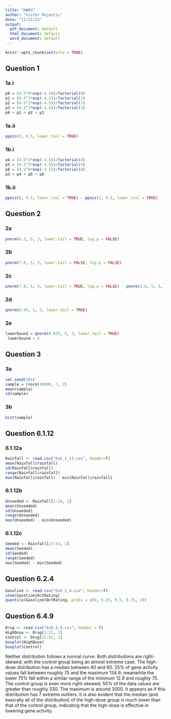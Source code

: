 ---
title: "HW03"
author: "Victor Majestic"
date: "11/11/22"
output:
  pdf_document: default
  html_document: default
  word_document: default
---

```{r setup, include=FALSE}
knitr::opts_chunk$set(echo = TRUE)
```

## Question 1

### 1a.i

```{r}
p0 = (4.5^0*exp(-4.5))/factorial(0)
p1 = (4.5^1*exp(-4.5))/factorial(1)
p2 = (4.5^2*exp(-4.5))/factorial(2)
p3 = (4.5^3*exp(-4.5))/factorial(3)
p0 + p1 + p2 + p3
```

### 1a.ii
```{r}
ppois(3, 4.5, lower.tail = TRUE)
```

### 1b.i
```{r}
p4 = (4.5^4*exp(-4.5))/factorial(4)
p5 = (4.5^5*exp(-4.5))/factorial(5)
p6 = (4.5^6*exp(-4.5))/factorial(6)
p3 + p4 + p5 + p6
```

### 1b.ii
```{r}
ppois(6, 4.5, lower.tail = TRUE) - ppois(2, 4.5, lower.tail = TRUE)
```

## Question 2

### 2a
```{r}
pnorm(6.3, 5, 3, lower.tail = TRUE, log.p = FALSE)
```

### 2b
```{r}
pnorm(7.8, 5, 3, lower.tail = FALSE, log.p = FALSE)
```

### 2c
```{r}
pnorm(7.8, 5, 3, lower.tail = TRUE, log.p = FALSE) - pnorm(1.6, 5, 3, lower.tail = TRUE, log.p = FALSE)
```

### 2d
```{r}
qnorm(0.95, 5, 3, lower.tail = TRUE)
```

### 2e
```{r}
lowerbound = qnorm(0.025, 5, 3, lower.tail = TRUE)
-lowerbound + 5
```

## Question 3

### 3a
```{r}
set.seed(101)
sample = rnorm(10000, 7, 2)
mean(sample)
sd(sample)
```

### 3b
```{r sample}
hist(sample)
```

## Question 6.1.12

### 6.1.12a
```{r}
Rainfall <- read.csv("Ex6_1_12.csv", header=T)
mean(Rainfall$rainfall)
sd(Rainfall$rainfall)
range(Rainfall$rainfall)
max(Rainfall$rainfall) - min(Rainfall$rainfall)
```

### 6.1.12b
```{r}
Unseeded <- Rainfall[1:26, 1]
mean(Unseeded)
sd(Unseeded)
range(Unseeded)
max(Unseeded) - min(Unseeded)
```

### 6.1.12c
```{r}
Seeded <- Rainfall[27:52, 1]
mean(Seeded)
sd(Seeded)
range(Seeded)
max(Seeded) - min(Seeded)
```

## Question 6.2.4

```{r}
Gasoline <- read.csv("Ex6_2_4.csv", header=T)
stem(Gasoline$OctRating)
quantile(Gasoline$OctRating, probs = c(0, 0.25, 0.5, 0.75, 1))

```

## Question 6.4.9
```{r}
Drug <- read.csv("Ex6_4_9.csv", header = T)
HighDose <- Drug[1:21, 1]
Control <- Drug[22:82, 1]
boxplot(HighDose)
boxplot(Control)
```
Neither distribution follows a normal curve. Both distributions are right-skewed, with the control group being an almost extreme case. The high-dose distribution has a median between 40 and 60. 25% of gene activity values fall between roughly 75 and the maximum 134.9; meanwhile the lower 75% fall within a similar range of the minimum 12.9 and roughly 75. The control group is even more right-skewed; 50% of the data values are greater than roughly 330. The maximum is around 3000. It appears as if this distribution has 7 extreme outliers. It is also evident that the median (and basically all of the distribution) of the high-dose group is much lower than that of the control group, indicating that the high-dose is effective in lowering gene activity.
